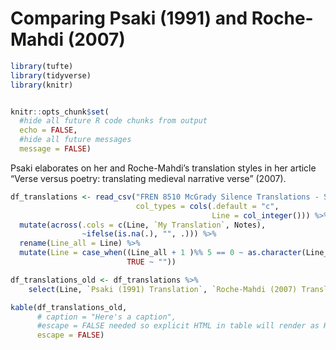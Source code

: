 # Comparing Psaki (1991) and Roche-Mahdi (2007)



```r
library(tufte)
library(tidyverse)
library(knitr)


knitr::opts_chunk$set(
  #hide all future R code chunks from output
  echo = FALSE,
  #hide all future messages
  message = FALSE)
```


Psaki elaborates on her and Roche-Mahdi's translation styles in her article "Verse versus poetry: translating medieval narrative verse" (2007).

<!-- There's about to be some R up in here: `r margin_note("This is a margin note")` -->


```r

df_translations <- read_csv("FREN 8510 McGrady Silence Translations - Sheet1.csv", 
                            col_types = cols(.default = "c",
                                             Line = col_integer())) %>% 
  mutate(across(.cols = c(Line, `My Translation`, Notes), 
                ~ifelse(is.na(.), "", .))) %>%
  rename(Line_all = Line) %>%
  mutate(Line = case_when((Line_all + 1 )%% 5 == 0 ~ as.character(Line_all),
                          TRUE ~ ""))

```



```r

df_translations_old <- df_translations %>% 
    select(Line, `Psaki (1991) Translation`, `Roche-Mahdi (2007) Translation`)

kable(df_translations_old, 
      # caption = "Here's a caption", 
      #escape = FALSE needed so explicit HTML in table will render as HTML
      escape = FALSE)


```


